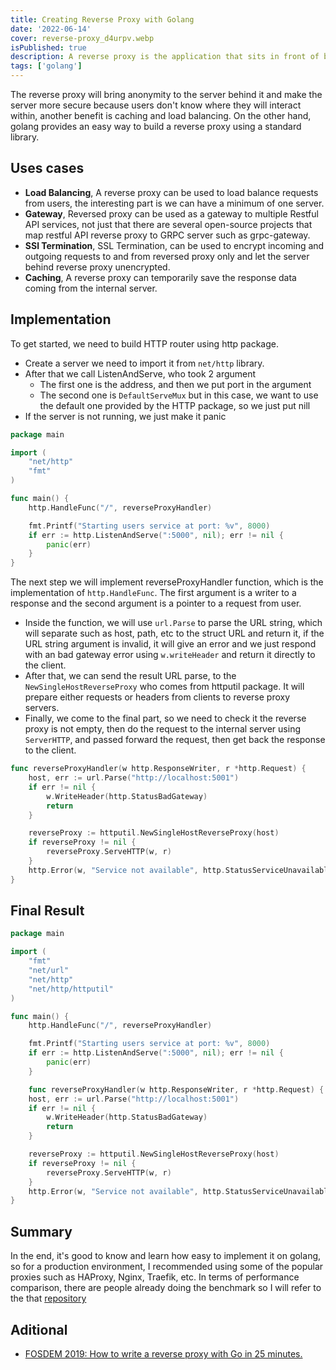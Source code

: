 ```yaml
---
title: Creating Reverse Proxy with Golang
date: '2022-06-14'
cover: reverse-proxy_d4urpv.webp
isPublished: true
description: A reverse proxy is the application that sits in front of back-end applications and forwards client (e.g. browser) requests to those applications.
tags: ['golang']
---
```


The reverse proxy will bring anonymity to the server behind it and make the server more secure
because users don't know where they will interact within, another benefit is caching and load balancing.
On the other hand, golang provides an easy way to build a reverse proxy using a standard library.

## Uses cases

-   **Load Balancing**,
    A reverse proxy can be used to load balance requests from users, the interesting part is we can have a minimum of one server.
-   **Gateway**,
    Reversed proxy can be used as a gateway to multiple Restful API services, not just that there are several open-source projects that map restful API reverse proxy to GRPC server such as grpc-gateway.
-   **SSl Termination**,
    SSL Termination, can be used to encrypt incoming and outgoing requests to and from reversed proxy only and let the server behind reverse proxy unencrypted.
-   **Caching**,
    A reverse proxy can temporarily save the response data coming from the internal server.

## Implementation

To get started, we need to build HTTP router using http package.

-   Create a server we need to import it from `net/http` library.
-   After that we call ListenAndServe, who took 2 argument
    -   The first one is the address, and then we put port in the argument
    -   The second one is `DefaultServeMux` but in this case, we want to use the default one provided by the HTTP package,
        so we just put nill
-   If the server is not running, we just make it panic

```go showLineNumbers theme=orange
package main

import (
	"net/http"
	"fmt"
)

func main() {
	http.HandleFunc("/", reverseProxyHandler)

    fmt.Printf("Starting users service at port: %v", 8000)
	if err := http.ListenAndServe(":5000", nil); err != nil {
		panic(err)
	}
}

```

The next step we will implement reverseProxyHandler function, which is the implementation of `http.HandleFunc`.
The first argument is a writer to a response and the second argument is a pointer to a request from user.

-   Inside the function, we will use `url.Parse` to parse the URL string, which will separate such as host, path, etc
    to the struct URL and return it, if the URL string argument is invalid,
    it will give an error and we just respond with an bad gateway error using `w.writeHeader` and return it directly
    to the client.
-   After that, we can send the result URL parse, to the `NewSingleHostReverseProxy` who comes from httputil package.
    It will prepare either requests or headers from clients to reverse proxy servers.
-   Finally, we come to the final part, so we need to check it the reverse proxy is not empty, then do the request
    to the internal server using `ServerHTTP`, and passed forward the request, then get back the response to the client.

```go showLineNumbers theme=orange
func reverseProxyHandler(w http.ResponseWriter, r *http.Request) {
	host, err := url.Parse("http://localhost:5001")
	if err != nil {
		w.WriteHeader(http.StatusBadGateway)
		return
	}

	reverseProxy := httputil.NewSingleHostReverseProxy(host)
	if reverseProxy != nil {
		reverseProxy.ServeHTTP(w, r)
	}
	http.Error(w, "Service not available", http.StatusServiceUnavailable)
}

```

## Final Result

```go showLineNumbers theme=orange
package main

import (
	"fmt"
	"net/url"
	"net/http"
	"net/http/httputil"
)

func main() {
	http.HandleFunc("/", reverseProxyHandler)

    fmt.Printf("Starting users service at port: %v", 8000)
	if err := http.ListenAndServe(":5000", nil); err != nil {
		panic(err)
	}

	func reverseProxyHandler(w http.ResponseWriter, r *http.Request) {
	host, err := url.Parse("http://localhost:5001")
	if err != nil {
		w.WriteHeader(http.StatusBadGateway)
		return
	}

	reverseProxy := httputil.NewSingleHostReverseProxy(host)
	if reverseProxy != nil {
		reverseProxy.ServeHTTP(w, r)
	}
	http.Error(w, "Service not available", http.StatusServiceUnavailable)
}

```

## Summary

In the end, it's good to know and learn how easy to implement it on golang, so for a production environment,
I recommended using some of the popular proxies such as HAProxy, Nginx, Traefik, etc.
In terms of performance comparison, there are people already doing the benchmark so I will refer to the that [repository](https://github.com/juliens/Proxy-Benchmarks)

## Aditional

-   [FOSDEM 2019: How to write a reverse proxy with Go in 25 minutes.](https://www.youtube.com/watch?v=tWSmUsYLiE4)
